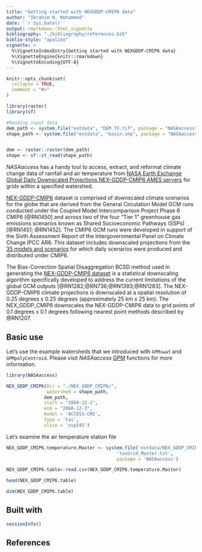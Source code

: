 ```yaml
---
title: "Getting started with NEXGDDP-CMIP6 data"
author: "Ibrahim N. Mohammed"
date: '`r Sys.Date()`'
output: rmarkdown::html_vignette
bibliography: "./bibliography/references.bib"
biblio-style: "apalike"
vignette: >
  %\VignetteIndexEntry{Getting started with NEXGDDP-CMIP6 data}
  %\VignetteEngine{knitr::rmarkdown}
  %\VignetteEncoding{UTF-8}
---
```


```r
knitr::opts_chunk$set(
  collapse = TRUE,
  comment = "#>"
)

library(raster)
library(sf)

#Reading input data
dem_path <- system.file("extdata", "DEM_TX.tif", package = "NASAaccess")
shape_path <- system.file("extdata", "basin.shp", package = "NASAaccess")


dem <- raster::raster(dem_path)
shape <- sf::st_read(shape_path)
```




_NASAaccess_ has a handy tool to access, extract, and reformat climate change data of rainfall and air temperature from [NASA Earth Exchange Global Daily Downscaled Projections NEX-GDDP-CMIP6 AMES servers](https://www.nccs.nasa.gov/services/data-collections/land-based-products/nex-gddp-cmip6) for grids within a specified watershed. 

[NEX-GDDP-CMIP6](https://www.nccs.nasa.gov/sites/default/files/NEX-GDDP-CMIP6-Tech_Note.pdf) dataset is comprised of downscaled climate scenarios for the globe that are derived from the General Circulation Model GCM runs conducted under the Coupled Model Intercomparison Project Phase 6 CMIP6 [@RN1450] and across two of the four "Tier 1" greenhouse gas emissions scenarios known as Shared Socioeconomic Pathways (SSPs) [@RN1451; @RN1452]. The CMIP6 GCM runs were developed in support of the Sixth Assessment Report of the Intergovernmental Panel on Climate Change IPCC AR6. This dataset includes downscaled projections from the [35 models and scenarios](https://pcmdi.llnl.gov/CMIP6/) for which daily scenarios were produced and distributed under CMIP6. 

The Bias-Correction Spatial Disaggregation BCSD method used in generating the [NEX-GDDP-CMIP6 dataset](https://www.nccs.nasa.gov/services/data-collections/land-based-products/nex-gddp-cmip6) is a statistical downscaling algorithm specifically developed to address the current limitations of the global GCM outputs [@RN1282;@RN736;@RN1393;@RN1283]. The NEX-GDDP-CMIP6 climate projections is downscaled at a spatial resolution of 0.25 degrees x 0.25 degrees (approximately 25 km x 25 km). The NEX_GDDP_CMIP6 downscales the NEX-GDDP-CMIP6 data to grid points of 0.1 degrees x 0.1 degrees following nearest point methods described by @RN1207.

## Basic use

Let's use the example watersheds that we introduced with `GPMswat` and `GPMpolyCentroid`. Please visit _NASAaccess_ [GPM](.\GPM.pdf) functions for more information.

```r
library(NASAaccess)

NEX_GDDP_CMIP6(Dir = "./NEX_GDDP_CMIP6/", 
               watershed = shape_path,
              dem_path,  
              start = "2060-12-1", 
              end = "2060-12-3",
              model = 'ACCESS-CM2', 
              type = 'tas', 
              slice = 'ssp245')
```

Let's examine the air temperature station file

```r
NEX_GDDP_CMIP6.temperature.Master <- system.file('extdata/NEX_GDDP_CMIP6',
                                         'tasGrid_Master.txt', 
                                         package = 'NASAaccess')

NEX_GDDP_CMIP6.table<-read.csv(NEX_GDDP_CMIP6.temperature.Master)

head(NEX_GDDP_CMIP6.table)

dim(NEX_GDDP_CMIP6.table)
```


## Built with

```r
sessionInfo()


```


## References
